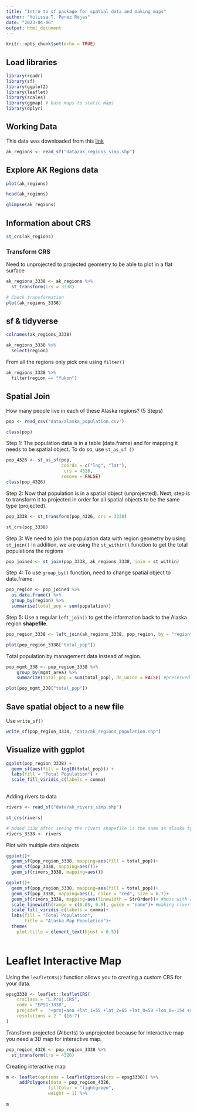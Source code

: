 ```yaml
---
title: "Intro to sf package for spatial data and making maps"
author: "Yulissa T. Perez Rojas"
date: "2023-04-06"
output: html_document
---
```


```r
knitr::opts_chunk$set(echo = TRUE)
```

## Load libraries

```r
library(readr)
library(sf)
library(ggplot2)
library(leaflet)
library(scales)
library(ggmap) # base maps to static maps
library(dplyr)

```

## Working Data

This data was downloaded from this [link](https://dev.nceas.ucsb.edu/view/urn:uuid:6f07cb25-a4a1-48e8-95cb-74f532f3ce2d)

```r

ak_regions <- read_sf("data/ak_regions_simp.shp")

```

## Explore AK Regions data

```r

plot(ak_regions)

head(ak_regions)

glimpse(ak_regions)

```

## Information about CRS

```r

st_crs(ak_regions)

```

### Transform CRS

Need to unprojected to projected geometry to be able to plot in a flat surface

```r

ak_regions_3338 <- ak_regions %>% 
  st_transform(crs = 3338)

# Check transformation
plot(ak_regions_3338)

```

## sf & tidyverse

```r

colnames(ak_regions_3338)

ak_regions_3338 %>% 
  select(region)

```

From all the regions only pick one using `filter()`

```r

ak_regions_3338 %>% 
  filter(region == "Yukon")

```

## Spatial Join

How many people live in each of these Alaska regions? (5 Steps)

```r

pop <- read_csv("data/alaska_population.csv")

class(pop)

```

Step 1: The population data is in a table (data.frame) and for mapping it needs to be spatial object. To do so, use `st_as_sf ()`

```r

pop_4326 <- st_as_sf(pop,
                     coords = c("lng", "lat"),
                      crs = 4326,
                     remove = FALSE)
class(pop_4326)
```

Step 2: Now that population is in a spatial object (unprojected). Next, step is to transform it to projected in order for all spatial objects to be the same type (projected).

```r
pop_3338 <- st_transform(pop_4326, crs = 3338)

st_crs(pop_3338)
```

Step 3: We need to join the population data with region geometry by using `st_join()` In addition, we are using the `st_within()` function to get the total populations the regions

```r

pop_joined <- st_join(pop_3338, ak_regions_3338, join = st_within)

```

Step 4: To use `group_by()` function, need to change spatial object to data.frame.

```r

pop_region <- pop_joined %>% 
  as.data.frame() %>% 
  group_by(region) %>% 
  summarise(total_pop = sum(population)) 

```

Step 5: Use a regular `left_join()` to get the information back to the Alaska region **shapefile**.

```r

pop_region_3338 <- left_join(ak_regions_3338, pop_region, by = "region")

plot(pop_region_3338["total_pop"])

```

Total population by management data instead of region.

```r

pop_mgmt_338 <- pop_region_3338 %>%
    group_by(mgmt_area) %>%
    summarize(total_pop = sum(total_pop), do_union = FALSE) #preserved regions

plot(pop_mgmt_338["total_pop"])

```

## Save spatial object to a new file

Use `write_sf()`

```r

write_sf(pop_region_3338, "data/ak_regions_population.shp")
```

## Visualize with ggplot

```r

ggplot(pop_region_3338) +
  geom_sf(aes(fill = log10(total_pop))) +
  labs(fill = "Total Population") +
  scale_fill_viridis_c(labels = comma)
  

```

Adding rivers to data

```r

rivers <- read_sf("data/ak_rivers_simp.shp")

st_crs(rivers)

# Added 3338 after seeing the rivers shapefile is the same as alaska type "Alberts"
rivers_3338 <- rivers

```

Plot with multiple data objects

```r

ggplot()+
  geom_sf(pop_region_3338, mapping=aes(fill = total_pop))+
  geom_sf(pop_3338, mapping=aes())+
  geom_sf(rivers_3338, mapping=aes())

```

```r

ggplot()+
  geom_sf(pop_region_3338, mapping=aes(fill = total_pop))+
  geom_sf(pop_3338, mapping=aes(), color = "red", size = 0.7)+
  geom_sf(rivers_3338, mapping=aes(linewidth = StrOrder))+ #mess with river linewidth
  scale_linewidth(range = c(0.05, 0.5), guide = "none")+ #making river lines skinny
  scale_fill_viridis_c(labels = comma)+
  labs(fill = "Total Population",
       title = "Alaska Map Population")+
  theme(
    plot.title = element_text(hjust = 0.5))
  

```

# Leaflet Interactive Map

Using the `leafletCRS()` function allows you to creating a custom CRS for your data.

```r

epsg3338 <- leaflet::leafletCRS(
    crsClass = "L.Proj.CRS",
    code = "EPSG:3338",
    proj4def =  "+proj=aea +lat_1=55 +lat_2=65 +lat_0=50 +lon_0=-154 +x_0=0 +y_0=0 +ellps=GRS80 +towgs84=0,0,0,0,0,0,0 +units=m +no_defs",
    resolutions = 2 ^ (16:7)
)

```

Transform projected (Alberts) to unprojected because for interactive map you need a 3D map for interactive map.

```r

pop_region_4326 <- pop_region_3338 %>% 
  st_transform(crs = 4326)

```

Creating interactive map

```r

m <- leaflet(options = leafletOptions(crs = epsg3338)) %>% 
     addPolygons(data = pop_region_4326,
                fillColor = "lightgreen",
                weight = 1) %>% 
  
m
```
